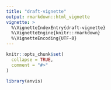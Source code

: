 ```yaml
---
title: "draft-vignette"
output: rmarkdown::html_vignette
vignette: >
  %\VignetteIndexEntry{draft-vignette}
  %\VignetteEngine{knitr::rmarkdown}
  %\VignetteEncoding{UTF-8}
---
```


```r
knitr::opts_chunk$set(
  collapse = TRUE,
  comment = "#>"
)
```

```r
library(anvis)
```
